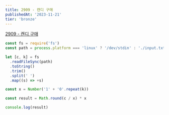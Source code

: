 ```yaml
---
title: 2909 - 캔디 구매
publishedAt: '2023-11-21'
tier: 'bronze'
---
```


<Callout emoji='✔️'>[2909 - 캔디 구매](https://www.acmicpc.net/problem/2909)</Callout>

```js title="Javascript"
const fs = require('fs')
const path = process.platform === 'linux' ? '/dev/stdin' : './input.txt'

let [c, k] = fs
  .readFileSync(path)
  .toString()
  .trim()
  .split(' ')
  .map((s) => +s)

const x = Number('1' + '0'.repeat(k))

const result = Math.round(c / x) * x

console.log(result)
```
